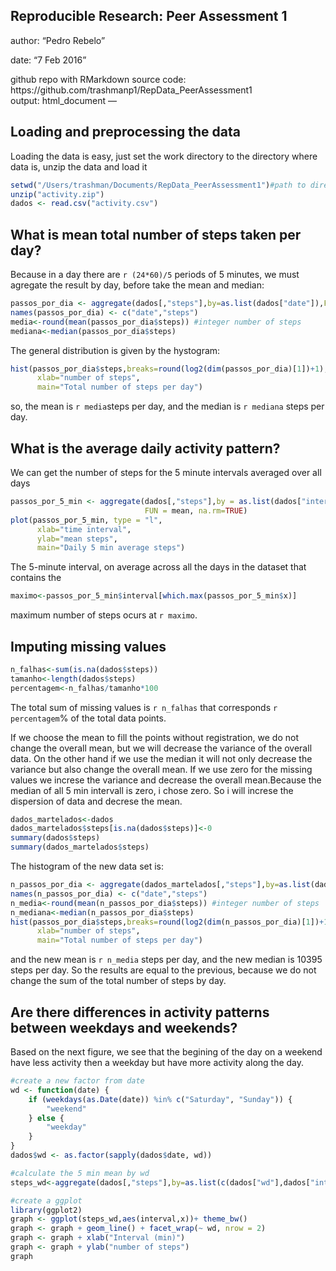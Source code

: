 Reproducible Research: Peer Assessment 1
---
author: "Pedro Rebelo"

date: "7 Feb 2016"

github repo with RMarkdown source code:
https://github.com/trashmanp1/RepData_PeerAssessment1  
output: html_document
---

## Loading and preprocessing the data

Loading the data is easy, just set the work directory to the directory where data is, unzip the data and load it

```r
setwd("/Users/trashman/Documents/RepData_PeerAssessment1")#path to directory where data is 
unzip("activity.zip")
dados <- read.csv("activity.csv")
```

## What is mean total number of steps taken per day?
Because in a day there are ``r (24*60)/5`` periods of 5 minutes, we must agregate the result by day, before take the mean and median:
```r
passos_por_dia <- aggregate(dados[,"steps"],by=as.list(dados["date"]),FUN=sum,na.rm=TRUE)
names(passos_por_dia) <- c("date","steps")
media<-round(mean(passos_por_dia$steps)) #integer number of steps 
mediana<-median(passos_por_dia$steps)
```
 The general distribution is given by the hystogram:
```r
hist(passos_por_dia$steps,breaks=round(log2(dim(passos_por_dia)[1])+1), #Sturges rule
      xlab="number of steps",
      main="Total number of steps per day") 
```

so, the mean is ``r media``steps per day, and the median is ``r mediana`` steps per day.

## What is the average daily activity pattern?
We can get the number of steps for the 5 minute intervals averaged over all  days

```r
passos_por_5_min <- aggregate(dados[,"steps"],by = as.list(dados["interval"]),
                              FUN = mean, na.rm=TRUE)
plot(passos_por_5_min, type = "l",
      xlab="time interval",
      ylab="mean steps",
      main="Daily 5 min average steps") 
```
 
 The 5-minute interval, on average across all the days in the dataset that contains the 

```r
maximo<-passos_por_5_min$interval[which.max(passos_por_5_min$x)]
```

maximum number of steps ocurs at ``r maximo``.

## Imputing missing values

```r
n_falhas<-sum(is.na(dados$steps))
tamanho<-length(dados$steps)
percentagem<-n_falhas/tamanho*100
```

The total sum of missing values is ``r n_falhas`` that corresponds ``r percentagem``% of the total data points.

If we choose the mean to fill the points without registration, we do not change the overall mean, but we will decrease the variance of the overall data. On the other hand if we use the median it will not only decrease the variance but also change the overall mean. If we use zero for the missing values we increse the variance and decrease the overall mean.Because the median of all 5 min intervall is zero, i chose zero. So i will increse the dispersion of data and decrese the mean.

```r
dados_martelados<-dados
dados_martelados$steps[is.na(dados$steps)]<-0
summary(dados$steps)
summary(dados_martelados$steps)
```

The histogram of the new data set is:
```r
n_passos_por_dia <- aggregate(dados_martelados[,"steps"],by=as.list(dados_martelados["date"]),FUN=sum,na.rm=TRUE)
names(n_passos_por_dia) <- c("date","steps")
n_media<-round(mean(n_passos_por_dia$steps)) #integer number of steps 
n_mediana<-median(n_passos_por_dia$steps)
hist(passos_por_dia$steps,breaks=round(log2(dim(n_passos_por_dia)[1])+1), #Sturges rule
      xlab="number of steps",
      main="Total number of steps per day") 
```

and the new mean is ``r n_media`` steps per day, and the new median is 10395 steps per day. So the results are equal to the previous, because we do not change the sum of the total number of steps by day.

## Are there differences in activity patterns between weekdays and weekends?

Based on the next figure, we see that the begining of the day on a weekend have less activity then a weekday but have more activity along the day.

```r
#create a new factor from date
wd <- function(date) {
    if (weekdays(as.Date(date)) %in% c("Saturday", "Sunday")) {
        "weekend"
    } else {
        "weekday"
    }
}
dados$wd <- as.factor(sapply(dados$date, wd))

#calculate the 5 min mean by wd
steps_wd<-aggregate(dados[,"steps"],by=as.list(c(dados["wd"],dados["interval"])), FUN=mean,na.rm=TRUE)

#create a ggplot
library(ggplot2)
graph <- ggplot(steps_wd,aes(interval,x))+ theme_bw()
graph <- graph + geom_line() + facet_wrap(~ wd, nrow = 2) 
graph <- graph + xlab("Interval (min)") 
graph <- graph + ylab("number of steps")
graph
```
